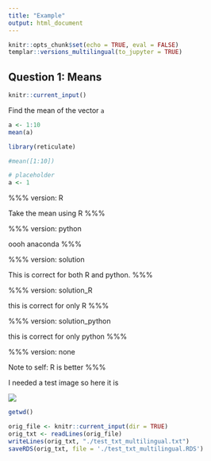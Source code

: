 ```yaml
---
title: "Example"
output: html_document
---
```


```r
knitr::opts_chunk$set(echo = TRUE, eval = FALSE)
templar::versions_multilingual(to_jupyter = TRUE)
```

## Question 1: Means

```r
knitr::current_input()
```


Find the mean of the vector `a`

```r
a <- 1:10
mean(a)
```

```r
library(reticulate)
```

```python
#mean([1:10])
```

```r
# placeholder
a <- 1
```

%%%
version: R

Take the mean using R
%%%

%%%
version: python

oooh anaconda
%%%

%%%
version: solution

This is correct for both R and python.
%%%

%%%
version: solution_R

this is correct for only R
%%%

%%%
version: solution_python

this is correct for only python
%%%



%%%
version: none

Note to self: R is better
%%%


I needed a test image so here it is

![](./karl_moustache.jpg)
```r
getwd()
```

```r

orig_file <- knitr::current_input(dir = TRUE)
orig_txt <- readLines(orig_file)
writeLines(orig_txt, "./test_txt_multilingual.txt")
saveRDS(orig_txt, file = './test_txt_multilingual.RDS')
```
